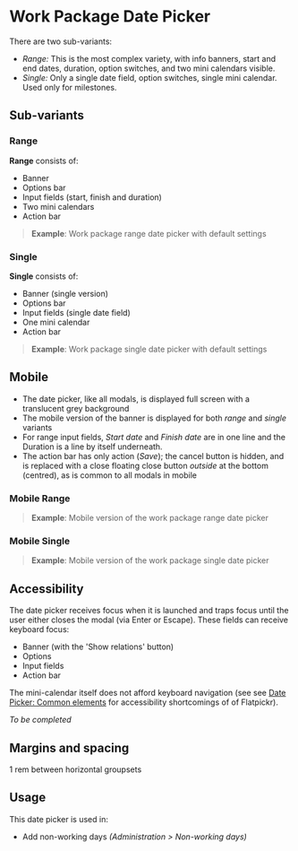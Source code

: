 
<Meta title="Date Picker/Work Package Date Picker" />

# Work Package Date Picker

There are two sub-variants:

- *Range:* This is the most complex variety, with info banners, start and end dates, duration, option switches, and two mini calendars visible.
- *Single:* Only a single date field, option switches, single mini calendar. Used only for milestones.

## Sub-variants 
### Range

**Range** consists of:

- Banner
- Options bar
- Input fields (start, finish and duration)
- Two mini calendars
- Action bar

> **Example**: Work package range date picker with default settings

### Single

**Single** consists of:

- Banner (single version)
- Options bar
- Input fields (single date field)
- One mini calendar
- Action bar

> **Example**: Work package single date picker with default settings

## Mobile

- The date picker, like all modals, is displayed full screen with a translucent grey background
- The mobile version of the banner is displayed for both *range* and  *single* variants
- For range input fields, *Start date* and *Finish date* are in one line and the Duration is a line by itself underneath.
- The action bar has only action (*Save*); the cancel button is hidden, and is replaced with a close floating close button *outside* at the bottom (centred), as is common to all modals in mobile

### Mobile Range

> **Example**: Mobile version of the work package range date picker

### Mobile Single

> **Example**: Mobile version of the work package single date picker

## Accessibility

The date picker receives focus when it is launched and traps focus until the user either closes the modal (via Enter or Escape). These fields can receive keyboard focus:

- Banner (with the 'Show relations' button)
- Options
- Input fields
- Action bar

The mini-calendar itself does not afford keyboard navigation (see see [Date Picker: Common elements](#) for accessibility shortcomings of of Flatpickr). 

_To be completed_ 


## Margins and spacing

1 rem between horizontal groupsets

## Usage

This date picker is used in:

- Add non-working days *(Administration > Non-working days)*
